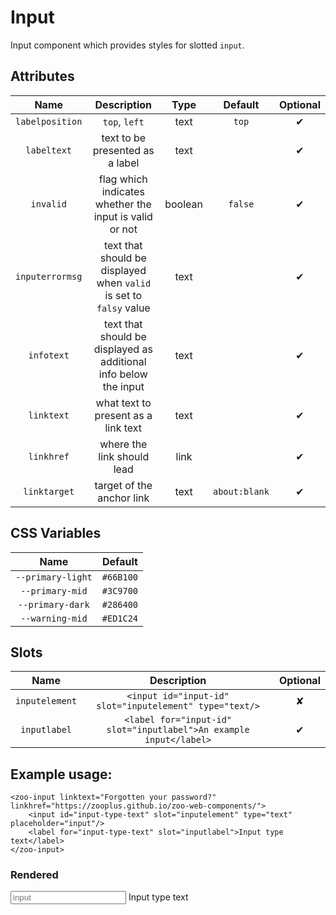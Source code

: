 
<Meta title="Docs/Input"/>

# Input

Input component which provides styles for slotted `input`.

## Attributes
|     **Name**    |           **Description**                                          | **Type** | **Default** | **Optional** | 
| :-------------: | :-----------------------------------------------------------------:|:--------:|:-----------:|:-----------:|
| `labelposition` | `top`, `left`                                                      | text     | `top`       |   ✔
| `labeltext`     | text to be presented as a label                                    | text     |             |   ✔
| `invalid`       | flag which indicates whether the input is valid or not             | boolean  |   `false`   |   ✔
|`inputerrormsg`  | text that should be displayed when `valid` is set to `falsy` value | text     |             |   ✔
|   `infotext`    | text that should be displayed as additional info below the input   | text     |             |   ✔
|   `linktext`    | what text to present as a link text                                | text     |             |   ✔
|   `linkhref`    | where the link should lead                                         | link     |             |   ✔
|   `linktarget`  | target of the anchor link                                          | text     |`about:blank`|   ✔
## CSS Variables
|        **Name**        |   **Default**  |
| :--------------------: |:--------------:|
| `--primary-light`      |    `#66B100`   |
| `--primary-mid`        |    `#3C9700`   |
| `--primary-dark`       |    `#286400`   |
| `--warning-mid`        |    `#ED1C24`   |
## Slots
|      **Name**    |           **Description**          | **Optional** | 
| :--------------: | :---------------------------------:|:-----------:|
| `inputelement`   | `<input id="input-id" slot="inputelement" type="text/>`| ✘
| `inputlabel`     | `<label for="input-id" slot="inputlabel">An example input</label>`| ✔

## Example usage:
```
<zoo-input linktext="Forgotten your password?" linkhref="https://zooplus.github.io/zoo-web-components/">
	<input id="input-type-text" slot="inputelement" type="text" placeholder="input"/>
	<label for="input-type-text" slot="inputlabel">Input type text</label>
</zoo-input>
```
### Rendered
<zoo-input linktext="Forgotten your password?" linkhref="https://zooplus.github.io/zoo-web-components/">
	<input id="input-type-text" slot="inputelement" type="text" placeholder="input"/>
	<label for="input-type-text" slot="inputlabel">Input type text</label>
</zoo-input>